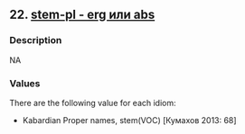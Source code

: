 ## 22. <a href =  'https://agricolamz.github.io/The_Circassian_Isoglosses_Database/22.html'>stem-pl - erg или abs</a>
### Description

NA


### Values
There are the following value for each idiom:

* Kabardian Proper names, stem(VOC) [Кумахов 2013: 68]

